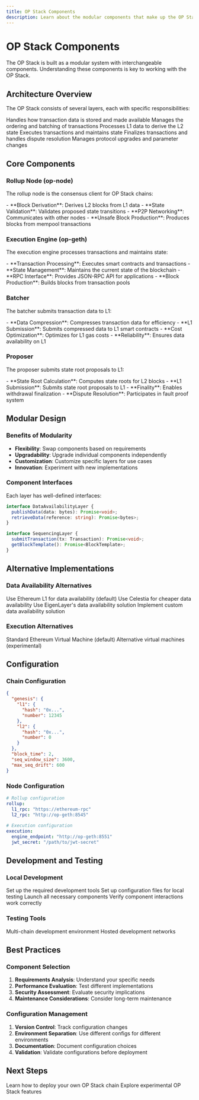```yaml
---
title: OP Stack Components
description: Learn about the modular components that make up the OP Stack.
---
```


# OP Stack Components

The OP Stack is built as a modular system with interchangeable components. Understanding these components is key to working with the OP Stack.

## Architecture Overview

The OP Stack consists of several layers, each with specific responsibilities:

<CardGroup cols={2}>
  <Card title="Data Availability Layer" icon="database">
    Handles how transaction data is stored and made available
  </Card>
  <Card title="Sequencing Layer" icon="list">
    Manages the ordering and batching of transactions
  </Card>
  <Card title="Derivation Layer" icon="arrow-right">
    Processes L1 data to derive the L2 state
  </Card>
  <Card title="Execution Layer" icon="play">
    Executes transactions and maintains state
  </Card>
  <Card title="Settlement Layer" icon="check">
    Finalizes transactions and handles dispute resolution
  </Card>
  <Card title="Governance Layer" icon="users">
    Manages protocol upgrades and parameter changes
  </Card>
</CardGroup>

## Core Components

### Rollup Node (op-node)

The rollup node is the consensus client for OP Stack chains:

<Accordion title="Key Functions">
- **Block Derivation**: Derives L2 blocks from L1 data
- **State Validation**: Validates proposed state transitions
- **P2P Networking**: Communicates with other nodes
- **Unsafe Block Production**: Produces blocks from mempool transactions
</Accordion>

### Execution Engine (op-geth)

The execution engine processes transactions and maintains state:

<Accordion title="Key Functions">
- **Transaction Processing**: Executes smart contracts and transactions
- **State Management**: Maintains the current state of the blockchain
- **RPC Interface**: Provides JSON-RPC API for applications
- **Block Production**: Builds blocks from transaction pools
</Accordion>

### Batcher

The batcher submits transaction data to L1:

<Accordion title="Key Functions">
- **Data Compression**: Compresses transaction data for efficiency
- **L1 Submission**: Submits compressed data to L1 smart contracts
- **Cost Optimization**: Optimizes for L1 gas costs
- **Reliability**: Ensures data availability on L1
</Accordion>

### Proposer

The proposer submits state root proposals to L1:

<Accordion title="Key Functions">
- **State Root Calculation**: Computes state roots for L2 blocks
- **L1 Submission**: Submits state root proposals to L1
- **Finality**: Enables withdrawal finalization
- **Dispute Resolution**: Participates in fault proof system
</Accordion>

## Modular Design

### Benefits of Modularity

- **Flexibility**: Swap components based on requirements
- **Upgradability**: Upgrade individual components independently
- **Customization**: Customize specific layers for use cases
- **Innovation**: Experiment with new implementations

### Component Interfaces

Each layer has well-defined interfaces:

```typescript
interface DataAvailabilityLayer {
  publishData(data: bytes): Promise<void>;
  retrieveData(reference: string): Promise<bytes>;
}

interface SequencingLayer {
  submitTransaction(tx: Transaction): Promise<void>;
  getBlockTemplate(): Promise<BlockTemplate>;
}
```

## Alternative Implementations

### Data Availability Alternatives

<CardGroup cols={2}>
  <Card title="Ethereum DA" icon="ethereum">
    Use Ethereum L1 for data availability (default)
  </Card>
  <Card title="Celestia DA" icon="star">
    Use Celestia for cheaper data availability
  </Card>
  <Card title="EigenDA" icon="layers">
    Use EigenLayer's data availability solution
  </Card>
  <Card title="Custom DA" icon="cog">
    Implement custom data availability solution
  </Card>
</CardGroup>

### Execution Alternatives

<CardGroup cols={2}>
  <Card title="EVM" icon="code">
    Standard Ethereum Virtual Machine (default)
  </Card>
  <Card title="Alt-VM" icon="cpu">
    Alternative virtual machines (experimental)
  </Card>
</CardGroup>

## Configuration

### Chain Configuration

```json
{
  "genesis": {
    "l1": {
      "hash": "0x...",
      "number": 12345
    },
    "l2": {
      "hash": "0x...",
      "number": 0
    }
  },
  "block_time": 2,
  "seq_window_size": 3600,
  "max_seq_drift": 600
}
```

### Node Configuration

```yaml
# Rollup configuration
rollup:
  l1_rpc: "https://ethereum-rpc"
  l2_rpc: "http://op-geth:8545"
  
# Execution configuration
execution:
  engine_endpoint: "http://op-geth:8551"
  jwt_secret: "/path/to/jwt-secret"
```

## Development and Testing

### Local Development

<Steps>
  <Step title="Install Dependencies">
    Set up the required development tools
  </Step>
  <Step title="Configure Environment">
    Set up configuration files for local testing
  </Step>
  <Step title="Start Components">
    Launch all necessary components
  </Step>
  <Step title="Test Interactions">
    Verify component interactions work correctly
  </Step>
</Steps>

### Testing Tools

<CardGroup cols={2}>
  <Card title="Supersim" href="/interop/tools/supersim" icon="play">
    Multi-chain development environment
  </Card>
  <Card title="Devnet" href="https://devnets.optimism.io" icon="globe">
    Hosted development networks
  </Card>
</CardGroup>

## Best Practices

### Component Selection

1. **Requirements Analysis**: Understand your specific needs
2. **Performance Evaluation**: Test different implementations
3. **Security Assessment**: Evaluate security implications
4. **Maintenance Considerations**: Consider long-term maintenance

### Configuration Management

1. **Version Control**: Track configuration changes
2. **Environment Separation**: Use different configs for different environments
3. **Documentation**: Document configuration choices
4. **Validation**: Validate configurations before deployment

## Next Steps

<CardGroup cols={2}>
  <Card title="Deploy a Chain" href="/operators/chain-operators" icon="rocket">
    Learn how to deploy your own OP Stack chain
  </Card>
  <Card title="Beta Features" href="/stack/beta-features" icon="flask">
    Explore experimental OP Stack features
  </Card>
</CardGroup> 